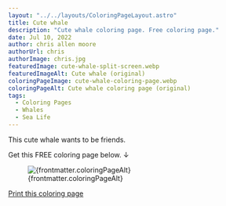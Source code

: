 ```yaml
---
layout: "../../layouts/ColoringPageLayout.astro"
title: Cute whale
description: "Cute whale coloring page. Free coloring page."
date: Jul 10, 2022
author: chris allen moore
authorUrl: chris
authorImage: chris.jpg
featuredImage: cute-whale-split-screen.webp
featuredImageAlt: Cute whale (original)
coloringPageImage: cute-whale-coloring-page.webp
coloringPageAlt: Cute whale coloring page (original)
tags:
  - Coloring Pages
  - Whales
  - Sea Life
---
```


This cute whale wants to be friends.

Get this FREE coloring page below. ↓

<figure class="text-center mt-0">
  <img
    src={`/images/coloring-pages/${frontmatter.coloringPageImage}/`}
    alt={frontmatter.coloringPageAlt}
    class="w-full"
  />
  <figcaption class="text-sm">{frontmatter.coloringPageAlt}</figcaption>
</figure>

<div class="text-center">
  <a
    target="_blank"
    href={`/images/coloring-pages/${frontmatter.coloringPageImage}/`}
    class="no-underline bg-paradiso-600 hover:bg-paradiso-700 text-white py-4 px-5 rounded-full leading-normal"
  >
    <span>Print this coloring page</span>
  </a>
</div>
